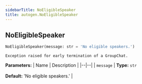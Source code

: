 ```yaml
---
sidebarTitle: NoEligibleSpeaker
title: autogen.NoEligibleSpeaker
---
```

<h2 id="autogen.NoEligibleSpeaker" class="doc doc-heading">
    <code class="doc-symbol doc-symbol-heading doc-symbol-class"></code>
    <span class="doc doc-object-name doc-class-name">NoEligibleSpeaker</span>
    <a href="#autogen.NoEligibleSpeaker" class="headerlink" title="Permanent link"></a>
</h2>

```python
NoEligibleSpeaker(message: str = 'No eligible speakers.')
```

    Exception raised for early termination of a GroupChat.

<b>Parameters:</b>
| Name | Description |
|--|--|
| `message` | **Type:** `str`<br/><br/>**Default:** 'No eligible speakers.' |